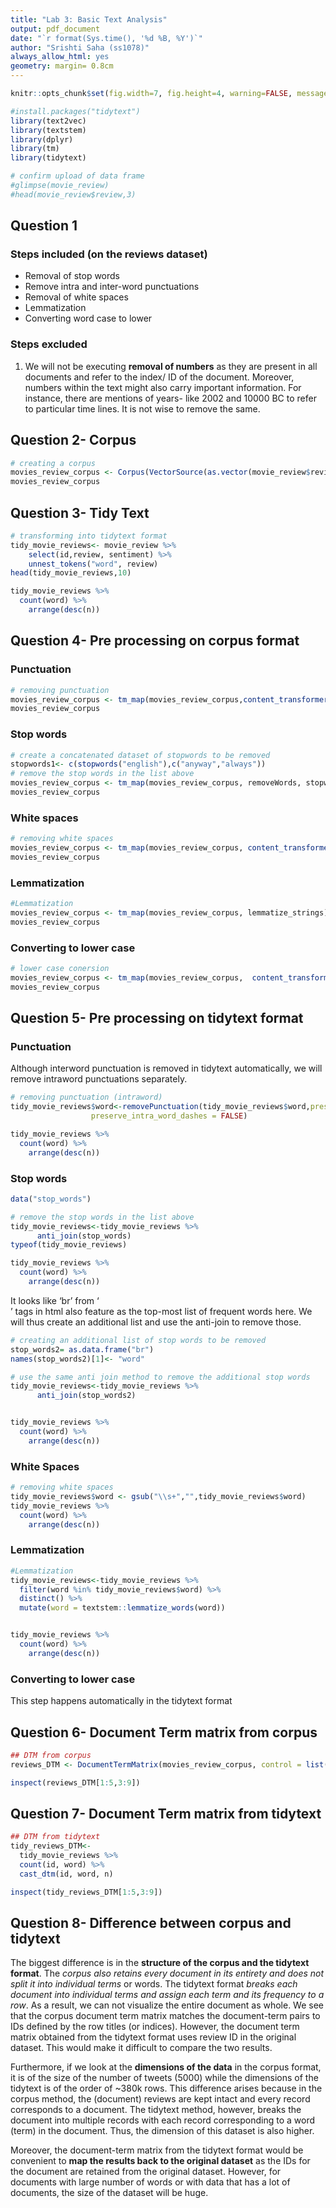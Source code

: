 ---
title: "Lab 3: Basic Text Analysis"
output: pdf_document
date: "`r format(Sys.time(), '%d %B, %Y')`"
author: "Srishti Saha (ss1078)"
always_allow_html: yes
geometry: margin= 0.8cm
---

```{r global_options, include=FALSE}
knitr::opts_chunk$set(fig.width=7, fig.height=4, warning=FALSE, message=FALSE, fig.align = "center", out.width = '40%')
```

```{r echo=FALSE}
#install.packages("tidytext")
library(text2vec)
library(textstem)
library(dplyr)
library(tm)
library(tidytext)
```

```{r echo=FALSE}
# confirm upload of data frame
#glimpse(movie_review)
#head(movie_review$review,3)
```


## Question 1

### Steps included (on the reviews dataset)

* Removal of stop words
* Remove intra and inter-word punctuations
* Removal of white spaces
* Lemmatization
* Converting word case to lower

### Steps excluded

1. We will not be executing **removal of numbers** as they are present in all documents and refer to the index/ ID of the document. Moreover, numbers within the text might also carry important information. For instance, there are mentions of years- like 2002  and 10000 BC to refer to particular time lines. It is not wise to remove the same.


## Question 2- Corpus

```{r}
# creating a corpus
movies_review_corpus <- Corpus(VectorSource(as.vector(movie_review$review))) 
movies_review_corpus
```


## Question 3- Tidy Text

```{r}
# transforming into tidytext format
tidy_movie_reviews<- movie_review %>%
    select(id,review, sentiment) %>%
    unnest_tokens("word", review)
head(tidy_movie_reviews,10)

tidy_movie_reviews %>%
  count(word) %>%
    arrange(desc(n))
```

## Question 4- Pre processing on corpus format

### Punctuation

```{r}
# removing punctuation
movies_review_corpus <- tm_map(movies_review_corpus,content_transformer(removePunctuation))
movies_review_corpus
```

### Stop words

```{r}
# create a concatenated dataset of stopwords to be removed
stopwords1<- c(stopwords("english"),c("anyway","always"))
# remove the stop words in the list above
movies_review_corpus <- tm_map(movies_review_corpus, removeWords, stopwords1)
movies_review_corpus
```

### White spaces

```{r}
# removing white spaces
movies_review_corpus <- tm_map(movies_review_corpus, content_transformer(stripWhitespace))
movies_review_corpus
```

### Lemmatization

```{r}
#Lemmatization
movies_review_corpus <- tm_map(movies_review_corpus, lemmatize_strings)
movies_review_corpus

```


### Converting to lower case

```{r}
# lower case conersion
movies_review_corpus <- tm_map(movies_review_corpus,  content_transformer(tolower))
movies_review_corpus
```


## Question 5- Pre processing on tidytext format

### Punctuation

Although interword punctuation is removed in tidytext automatically, we will remove intraword punctuations separately.

```{r}
# removing punctuation (intraword)
tidy_movie_reviews$word<-removePunctuation(tidy_movie_reviews$word,preserve_intra_word_contractions = FALSE,
                  preserve_intra_word_dashes = FALSE)

tidy_movie_reviews %>%
  count(word) %>%
    arrange(desc(n))
```


### Stop words

```{r}
data("stop_words")

# remove the stop words in the list above
tidy_movie_reviews<-tidy_movie_reviews %>%
      anti_join(stop_words)
typeof(tidy_movie_reviews)

tidy_movie_reviews %>%
  count(word) %>%
    arrange(desc(n))
```

It looks like 'br' from '</br>' tags in html also feature as the top-most list of frequent words here. We will thus create an additional list and use the anti-join to remove those.


```{r}
# creating an additional list of stop words to be removed
stop_words2= as.data.frame("br")
names(stop_words2)[1]<- "word"

# use the same anti join method to remove the additional stop words
tidy_movie_reviews<-tidy_movie_reviews %>%
      anti_join(stop_words2)


tidy_movie_reviews %>%
  count(word) %>%
    arrange(desc(n))

```


### White Spaces

```{r}
# removing white spaces
tidy_movie_reviews$word <- gsub("\\s+","",tidy_movie_reviews$word)
tidy_movie_reviews %>%
  count(word) %>%
    arrange(desc(n))
```

### Lemmatization

```{r}
#Lemmatization
tidy_movie_reviews<-tidy_movie_reviews %>%
  filter(word %in% tidy_movie_reviews$word) %>%
  distinct() %>%
  mutate(word = textstem::lemmatize_words(word))


tidy_movie_reviews %>%
  count(word) %>%
    arrange(desc(n))
```

### Converting to lower case

This step happens automatically in the tidytext format


## Question 6- Document Term matrix from corpus

```{r}
## DTM from corpus
reviews_DTM <- DocumentTermMatrix(movies_review_corpus, control = list(wordLengths = c(2, Inf)))

inspect(reviews_DTM[1:5,3:9])
```


## Question 7- Document Term matrix from tidytext

```{r}
## DTM from tidytext
tidy_reviews_DTM<-
  tidy_movie_reviews %>%
  count(id, word) %>%
  cast_dtm(id, word, n)

inspect(tidy_reviews_DTM[1:5,3:9])
```

## Question 8- Difference between corpus and tidytext

The biggest difference is in the **structure of the corpus and the tidytext format**. The *corpus also retains every document in its entirety and does not split it into individual terms* or words. The tidytext format *breaks each document into individual terms and assign each term and its frequency to a row*. As a result, we can not visualize the entire document as whole. We see that the corpus document term matrix matches the document-term pairs to IDs defined by the row titles (or indices). However, the document term matrix obtained from the tidytext format uses review ID in the original dataset. This would make it difficult to compare the two results. 

Furthermore, if we look at the **dimensions of the data** in the corpus format, it is of the size of the number of tweets (5000) while the dimensions of the tidytext is of the order of ~380k rows. This difference arises because in the corpus method, the (document) reviews are kept intact and every record corresponds to a document. The tidytext method, however, breaks the document into multiple records with each record corresponding to a word (term) in the document. Thus, the dimension of this dataset is also higher. 

Moreover, the document-term matrix from the tidytext format would be convenient to **map the results back to the original dataset** as the IDs for the document are retained from the original dataset. However, for documents with large number of words or with data that has a lot of documents, the size of the dataset will be huge. 


















